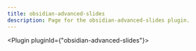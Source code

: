 ---
title: obsidian-advanced-slides
description: Page for the obsidian-advanced-slides plugin.
---


<Plugin pluginId={"obsidian-advanced-slides"}></Plugin>